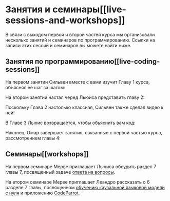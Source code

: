 # Занятия и семинары[[live-sessions-and-workshops]]

В связи с выходом первой и второй частей курса мы организовали несколько занятий и семинаров по программированию. Ссылки на записи этих сессий и семинаров вы можете найти ниже.

## Занятия по программированию[[live-coding-sessions]]

На первом занятии Сильвен вместе с вами изучит Главу 1 курса, объясняя ее шаг за шагом:

<Youtube id="aV4wfnIakSQ"/>

На втором занятии настал черед Льюиса представить главу 2:

<Youtube id="qEl7eORxpFA"/>

Поскольку Глава 2 настолько классная, Сильвен также сделал видео к ней!

<Youtube id="u4e8OGWYpPk"/>
</div>

В Главе 3 Льюис возвращается, чтобы обьяснить вам код:

<div class="flex justify-center">
<Youtube id="Be4s0dsbavM"/>
</div>

Наконец, Омар завершает занятия, связанные с первой частью курса, рассмотрением главы 4:

<div class="flex justify-center">
<Youtube id="1ATVsyBxu1I"/>
</div>

## Семинары[[workshops]]
На первом семинаре Мерве приглашает Льюиса обсудить раздел 7 главы 7, посвященный задаче [ответа на вопросы](https://huggingface.co/learn/nlp-course/ru/chapter7/7).

<div class="flex justify-center">
<Youtube id="Ihgk8kGLpIE"/>
</div>

На втором семинаре Мерве приглашает Леандро рассказать о 6 разделе 7 главы, посвященном [обучению каузальной языковой модели с нуля](https://huggingface.co/learn/nlp-course/ru/chapter7/6) и приложению [CodeParrot](https://huggingface.co/codeparrot).

<div class="flex justify-center">
<Youtube id="ExUR7w6xe94"/>
